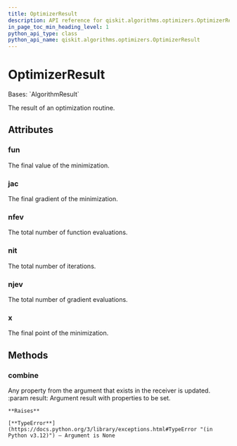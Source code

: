 ```yaml
---
title: OptimizerResult
description: API reference for qiskit.algorithms.optimizers.OptimizerResult
in_page_toc_min_heading_level: 1
python_api_type: class
python_api_name: qiskit.algorithms.optimizers.OptimizerResult
---
```


# OptimizerResult

<Class id="qiskit.algorithms.optimizers.OptimizerResult" isDedicatedPage={true} github="https://github.com/qiskit/qiskit/tree/stable/0.46/qiskit/algorithms/optimizers/optimizer.py" signature="qiskit.algorithms.optimizers.OptimizerResult">
  Bases: `AlgorithmResult`

  The result of an optimization routine.

  ## Attributes

  ### fun

  <Attribute id="qiskit.algorithms.optimizers.OptimizerResult.fun">
    The final value of the minimization.
  </Attribute>

  ### jac

  <Attribute id="qiskit.algorithms.optimizers.OptimizerResult.jac">
    The final gradient of the minimization.
  </Attribute>

  ### nfev

  <Attribute id="qiskit.algorithms.optimizers.OptimizerResult.nfev">
    The total number of function evaluations.
  </Attribute>

  ### nit

  <Attribute id="qiskit.algorithms.optimizers.OptimizerResult.nit">
    The total number of iterations.
  </Attribute>

  ### njev

  <Attribute id="qiskit.algorithms.optimizers.OptimizerResult.njev">
    The total number of gradient evaluations.
  </Attribute>

  ### x

  <Attribute id="qiskit.algorithms.optimizers.OptimizerResult.x">
    The final point of the minimization.
  </Attribute>

  ## Methods

  ### combine

  <Function id="qiskit.algorithms.optimizers.OptimizerResult.combine" signature="combine(result)">
    Any property from the argument that exists in the receiver is updated. :param result: Argument result with properties to be set.

    **Raises**

    [**TypeError**](https://docs.python.org/3/library/exceptions.html#TypeError "(in Python v3.12)") – Argument is None
  </Function>
</Class>

